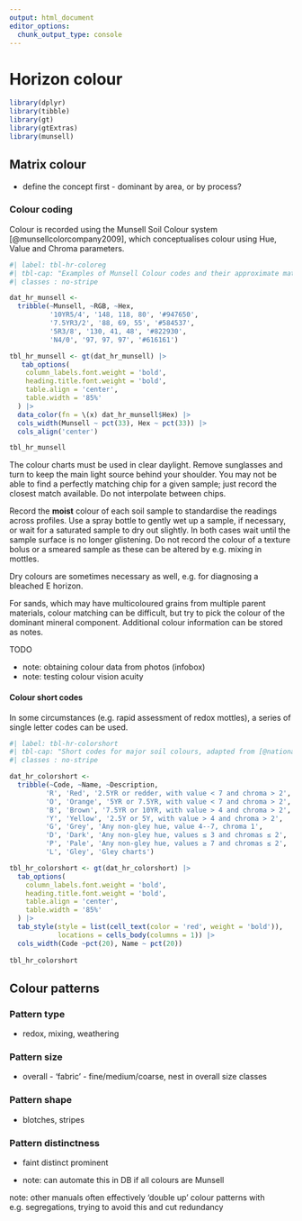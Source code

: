 ```yaml
---
output: html_document
editor_options: 
  chunk_output_type: console
---
```


# Horizon colour

```r
library(dplyr)
library(tibble)
library(gt)
library(gtExtras)
library(munsell)
```

## Matrix colour

-   define the concept first - dominant by area, or by process?

### Colour coding

Colour is recorded using the Munsell Soil Colour system [@munsellcolorcompany2009], which conceptualises colour using Hue, Value and Chroma parameters.

```r
#| label: tbl-hr-coloreg
#| tbl-cap: "Examples of Munsell Colour codes and their approximate matches in other systems."
#| classes : no-stripe

dat_hr_munsell <-
  tribble(~Munsell, ~RGB, ~Hex,
          '10YR5/4', '148, 118, 80', '#947650',
          '7.5YR3/2', '88, 69, 55', '#584537',
          '5R3/8', '130, 41, 48', '#822930',
          'N4/0', '97, 97, 97', '#616161')

tbl_hr_munsell <- gt(dat_hr_munsell) |>
   tab_options(
    column_labels.font.weight = 'bold', 
    heading.title.font.weight = 'bold',
    table.align = 'center',
    table.width = '85%'
  ) |>
  data_color(fn = \(x) dat_hr_munsell$Hex) |>
  cols_width(Munsell ~ pct(33), Hex ~ pct(33)) |>
  cols_align('center')

tbl_hr_munsell

```

The colour charts must be used in clear daylight. Remove sunglasses and turn to keep the main light source behind your shoulder. You may not be able to find a perfectly matching chip for a given sample; just record the closest match available. Do not interpolate between chips.

Record the **moist** colour of each soil sample to standardise the readings across profiles. Use a spray bottle to gently wet up a sample, if necessary, or wait for a saturated sample to dry out slightly. In both cases wait until the sample surface is no longer glistening. Do not record the colour of a texture bolus or a smeared sample as these can be altered by e.g. mixing in mottles.

Dry colours are sometimes necessary as well, e.g. for diagnosing a bleached E horizon.

For sands, which may have multicoloured grains from multiple parent materials, colour matching can be difficult, but try to pick the colour of the dominant mineral component. Additional colour information can be stored as notes.

TODO

-   note: obtaining colour data from photos (infobox)
-   note: testing colour vision acuity


#### Colour short codes

In some circumstances (e.g. rapid assessment of redox mottles), a series of single letter codes can be used.

```r
#| label: tbl-hr-colorshort
#| tbl-cap: "Short codes for major soil colours, adapted from [@nationalcommitteeonsoilandterrain2009, pp. 161]. NB: The Munsell colour ranges are a general guide only, do not interpret them strictly."
#| classes : no-stripe

dat_hr_colorshort <-
  tribble(~Code, ~Name, ~Description,
         'R', 'Red', '2.5YR or redder, with value < 7 and chroma > 2',
         'O', 'Orange', '5YR or 7.5YR, with value < 7 and chroma > 2',
         'B', 'Brown', '7.5YR or 10YR, with value > 4 and chroma > 2',
         'Y', 'Yellow', '2.5Y or 5Y, with value > 4 and chroma > 2',
         'G', 'Grey', 'Any non-gley hue, value 4--7, chroma 1',
         'D', 'Dark', 'Any non-gley hue, values ≤ 3 and chromas ≤ 2',
         'P', 'Pale', 'Any non-gley hue, values ≥ 7 and chromas ≤ 2',
         'L', 'Gley', 'Gley charts')

tbl_hr_colorshort <- gt(dat_hr_colorshort) |>
  tab_options(
    column_labels.font.weight = 'bold', 
    heading.title.font.weight = 'bold',
    table.align = 'center',
    table.width = '85%'
  ) |>
  tab_style(style = list(cell_text(color = 'red', weight = 'bold')),
            locations = cells_body(columns = 1)) |>
  cols_width(Code ~pct(20), Name ~ pct(20))
  
tbl_hr_colorshort

```

## Colour patterns

### Pattern type

-   redox, mixing, weathering

### Pattern size

-   overall - 'fabric' - fine/medium/coarse, nest in overall size classes

### Pattern shape

-   blotches, stripes

### Pattern distinctness

-   faint distinct prominent

-   note: can automate this in DB if all colours are Munsell

note: other manuals often effectively 'double up' colour patterns with e.g. segregations, trying to avoid this and cut redundancy
